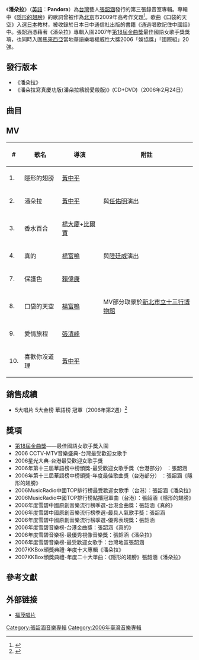 {{Infobox Album
| Name = 潘朵拉<br>Pandora
| Original_name = 
| Type = 專輯
| Longtype =
| Artist = [[張韶涵|張韶涵]]
| Cover =  潘朵拉.jpg
| Released = 2006年1月6日
| Genre = [[流行音樂|流行音樂]]
| Label = [[福茂唱片|福茂唱片]]
| Producer = 陳俊廷<br />[[林隆璇|林隆璇]]<br />[[陳偉_(音樂人)|陳偉]]<br />[[王治平|王治平]]
| Last album = '''[[歐若拉_Aurora|歐若拉]]'''<br />（2004-12-1）
| This album = '''潘朵拉'''<br />（2006-1-6）
| Next album = '''[[夢裡花|夢裡花]]'''<br />（2007-1-12）
|  Misc        = {{Extra album cover 2
| Upper caption = 潘朵拉寫真慶功版(潘朵拉繽紛愛殺版)
| Type          = 專輯
| Cover         = <!-- 檔案不存在 Angela_pandora_alt.jpg ，可從英文維基百科取得 -->
}}
}}
《'''潘朵拉'''》（[[英語|英語]]：'''Pandora'''）為[[台灣|台灣]]藝人[[張韶涵|張韶涵]]發行的第三張錄音室專輯。專輯中《[[隱形的翅膀|隱形的翅膀]]》的歌詞曾被作為[[北京|北京]]市2009年高考作文題<ref>{{Cite web |url=http://news.163.com/09/0607/16/5B7GTEGS00013DM4.html |title=。歌曲《隐形的翅膀》作者對北京作文題目"很意外" |access-date=2009-06-08 |archive-url=https://web.archive.org/web/20090611024832/http://news.163.com/09/0607/16/5B7GTEGS00013DM4.html |archive-date=2009-06-11 |dead-url=yes }}</ref>。歌曲《口袋的天空》入選[[日本|日本]]教材，被收錄於日本日中通信社出版的書籍《通過唱歌記住中國話》中。張韶涵憑藉著《潘朵拉》專輯入圍2007年[[第18屆金曲獎|第18屆金曲獎]]最佳國語女歌手獎獎項，也同時入圍[[馬來西亞|馬來西亞]]當地華語樂壇權威性大獎2006「娛協獎」「國際組」20強。

==發行版本==
*《潘朵拉》
*《潘朵拉寫真慶功版(潘朵拉繽紛愛殺版)》(CD+DVD)（2006年2月24日）

==曲目==
{{Tracklist
| total_length = 42:10

| title1 = 隱形的翅膀
| note1 = 
| longnote1 = '''第二波主打'''<BR>[[愛殺17|愛殺17]]片尾曲
| music1 = 王雅君
| lyrics1 = [[王雅君|王雅君]]
| arranger1 = 陳俊廷
| producer1 = 陳俊廷
| length1 = 3:41

| title2 = 潘朵拉
| note2 = 
| longnote2 = '''第一波主打''' 
| music2 = [[陳偉_(音樂人)|陳偉]]
| lyrics2 = -{zh-hant:于光中;zh:于光中;zh-hans:于光中;zh-hant:于光中;zh-cn:于光中;zh-tw:于光中;zh-hk:于光中;zh-sg:于光中;zh-mo:于光中;]}-
| arranger2 = 陳偉
| producer2 = 陳偉
| length2 = 3:55

| title3 =  香水百合
| note3 = 
| longnote3 = '''第五波主打'''
| music3 = 李天龍
| lyrics3 = 李天龍
| arranger3 = 陳偉、Mickey Chen
| producer3 = 陳偉
| length3 = 2:55

| title4 = 真的
| note4 = 
| longnote4 = '''第三波主打'''<BR>[[加油！金順|加油！金順]]八大版本片尾曲<BR>[[風塵三俠之紅拂女|風塵三俠之紅拂女]]片尾曲
| music4 = 深白色
| lyrics4 = [[深白色|深白色]]
| arranger4 = Mickey Chen
| producer4 = [[林隆璇|林隆璇]]、陳俊廷
| length4 = 4:31

| title5 = 最近
| note5 =
| longnote5 = 
| music5 = [[林宇中|林宇中]]
| lyrics5 = [[姚若龍|姚若龍]]
| arranger5 = Martin Tang
| producer5 = 陳俊廷
| length5 = 3:28

| title6 =  驚天動地
| note6 = 
| longnote6 = 
| music6 = 潘協慶
| lyrics6 = 潘協慶
| arranger6 = 呂紹淳
| producer6 = 陳俊廷
| length6 = 4:02

| title7 = 保護色
| note7 = 
| longnote7 = '''第七波主打'''
| music7 = [[林俊傑|林俊傑]]
| lyrics7 = [[王雅君|王雅君]]、陳淑秋<BR><small>Rap詞：[[林俊傑|林俊傑]]</small>
| arranger7 = 呂紹淳
| producer7 = [[王治平|王治平]]
| length7 = 3:42

| title8 = 口袋的天空
| note8 = 
| longnote8 = '''第六波主打'''<BR>[[愛殺17|愛殺17]]片頭曲
| music8 = 于京延 (阿滾)
| lyrics8 = 姚若龍
| arranger8 = 于京延 (阿滾)
| producer8 = 陳俊廷
| length8 = 4:22

| title9 = 愛情旅程
| note9 = 
| longnote9 = '''第八波主打'''<BR>[[加油！金順|加油！金順]]中視版本片尾曲
| music9 = 阿沁
| lyrics9 = [[阿沁|阿沁]]、陳淑秋
| arranger9 = 王豫民、于京延 (阿滾)
| producer9 = 林隆璇、陳俊廷
| length9 = 4:36

| title10 = 喜歡你沒道理
| note10 = 
| longnote10 = '''第四波主打'''<BR>[[加油！金順|加油！金順]]中視版本片頭曲  <BR> 大陸伊利巧樂茲雪糕廣告歌
| music10 = 梁思成
| lyrics10 = 晨瑀
| arranger10 = 呂紹淳
| producer10 = 陳俊廷
| length10 = 3:19

| title11 = 永晝
| note11 =
| longnote11 =
| music11 = William Doulgas<BR>Lady John Scott
| lyrics11 = [[嚴云農|嚴云農]]
| arranger11 = 林於賢
| producer11 = 林隆璇、陳俊廷
| length11 =3:39

}}

==MV==
{| class="wikitable"
!#
!歌名
!導演
!附註
|-
| 1.||隱形的翅膀||[[黃中平|黃中平]]||
|-
| 2.||潘朵拉||[[黃中平|黃中平]]||與[[任佑明|任佑明]]演出
|-
| 3.||香水百合||[[楊大慶|楊大慶]]+[[比爾賈|比爾賈]]||
|-
| 4.||真的||[[楊富鳴|楊富鳴]]||與[[陸廷威|陸廷威]]演出
|-
| 7.||保護色||[[賴偉康|賴偉康]]||
|-
| 8.||口袋的天空||[[楊富鳴|楊富鳴]]||MV部分取景於[[新北市立十三行博物館|新北市立十三行博物館]]
|-
| 9.||愛情旅程||[[張清峰|張清峰]]||
|-
| 10.||喜歡你沒道理||[[黃中平|黃中平]]||
|}

==銷售成績==
* 5大唱片 5大金榜 華語榜 冠軍（2006年第2週）<ref>{{Cite web |url=https://www.5music.com.tw/CDTop.asp |title=存档副本 |accessdate=2016-11-16 |archive-date=2020-02-08 |archive-url=https://web.archive.org/web/20200208093848/https://www.5music.com.tw/CDTop.asp |dead-url=no }}</ref>

==獎項==
*[[第18屆金曲獎|第18屆金曲獎]]——最佳國語女歌手獎入圍
*2006 CCTV-MTV音樂盛典-台灣最受歡迎女歌手 
*2006星光大典-台港最受歡迎女歌手獎 
*2006年第十三屆華語榜中榜頒獎-最受歡迎女歌手獎（台港部分） ：張韶涵 
*2006年第十三屆華語榜中榜頒獎-年度最佳歌曲獎（台港部分） ：張韶涵《隱形的翅膀》 
*2006MusicRadio中國TOP排行榜最受歡迎女歌手（台港）：張韶涵《潘朵拉》 
*2006MusicRadio中國TOP排行榜點播冠軍曲（台港）：張韶涵《隱形的翅膀》
*2006年度雪碧中國原創音樂流行榜季選-台港金曲獎：張韶涵《真的》 
*2006年度雪碧中國原創音樂流行榜季選-最具人氣歌手獎：張韶涵 
*2006年度雪碧中國原創音樂流行榜季選-優秀表現獎：張韶涵 
*2006年度雪碧音樂榜-台港金曲獎：張韶涵《真的》 
*2006年度雪碧音樂榜-最優秀視像音樂獎：張韶涵《潘朵拉》 
*2006年度雪碧音樂榜-最受歡迎女歌手：台灣地區張韶涵
*2007KKBox頒獎典禮-年度十大專輯《潘朵拉》
*2007KKBox頒獎典禮-年度二十大單曲：《隱形的翅膀》張韶涵《潘朵拉》

==參考文獻==
<div class="references-small">
<references />
</div>

== 外部链接 ==
*[https://web.archive.org/web/20061015003821/http://www.linfairrecords.com/music/album.php?id=2650 福茂唱片]

{{張韶涵}}
{{DEFAULTSORT:Pandora}}
[[Category:張韶涵音樂專輯|Category:張韶涵音樂專輯]]
[[Category:2006年臺灣音樂專輯|Category:2006年臺灣音樂專輯]]